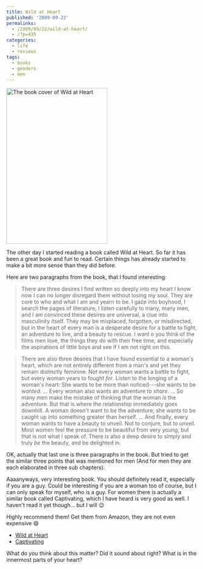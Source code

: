 ---
title: Wild at Heart
published: '2009-09-22'
permalinks:
  - /2009/09/22/wild-at-heart/
  - /?p=435
categories:
  - life
  - reviews
tags:
  - books
  - genders
  - men
---

<img
  src="/blog/wild-at-heart/Wild_at_Heart.jpg"
  alt="The book cover of Wild at Heart"
  width="266"
  height="410"
  className="float-right ml-6 max-w-[30%]"
/>

The other day I started reading a book called Wild at Heart. So far it has been a great book and fun to read. Certain things has already started to make a bit more sense than they did before.

Here are two paragraphs from the book, that I found interesting:

> There are three desires I find written so deeply into my heart I know now I can no longer disregard them without losing my soul. They are core to who and what I am and yearn to be. I gaze into boyhood, I search the pages of literature, I listen carefully to many, many men, and I am convinced these desires are universal, a clue into masculinity itself. They may be misplaced, forgotten, or misdirected, but in the heart of every man is a desperate desire for a battle to fight, an adventure to live, and a beauty to rescue. I want o you think of the films men love, the things they do with their free time, and especially the aspirations of little boys and see if I am not right on this.

> There are also three desires that I have found essential to a woman's heart, which are not entirely different from a man's and yet they remain distinctly feminine. Not every woman wants a battle to fight, but every woman years to fought _for_. Listen to the longing of a woman's heart: She wants to be more than noticed---she wants to be _wanted_. ... Every woman also wants an adventure to _share_. ... So many men make the mistake of thinking that the woman _is_ the adventure. But that is where the relationship immediately goes downhill. A woman doesn't want to be the adventure; she wants to be caught up into something greater than herself. ... And finally, every woman wants to have a beauty to unveil. Not to conjure, but to unveil. Most women feel the pressure to be beautiful from very young, but that is not what I speak of. There is also a deep desire to simply and truly _be_ the beauty, and be delighted in.

OK, actually that last one is three paragraphs in the book. But tried to get the similar three points that was mentioned for men (And for men they are each elaborated in three sub chapters).

Aaaanyways, very interesting book. You should definitely read it, especially if you are a guy. Could be interesting if you are a woman too of course, but I can only speak for myself, who is a guy. For women there is actually a similar book called Captivating, which I have heard is very good as well. I haven't read it yet though... but I will 😉

Highly recommend them! Get them from Amazon, they are not even expensive 😄

- [Wild at Heart](https://amzn.to/aCAHKD)
- [Captivating](https://amzn.to/bsNpvI)

What do _you_ think about this matter? Did it sound about right? What is in the innermost parts of your heart?
